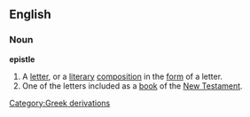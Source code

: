 ==English==
===Noun===
{{wikipedia}}
'''epistle'''
#A [[letter]], or a [[literary]] [[composition]] in the [[form]] of a letter.
#One of the letters included as a [[book]] of the [[New Testament]].
[[Category:Greek derivations]]